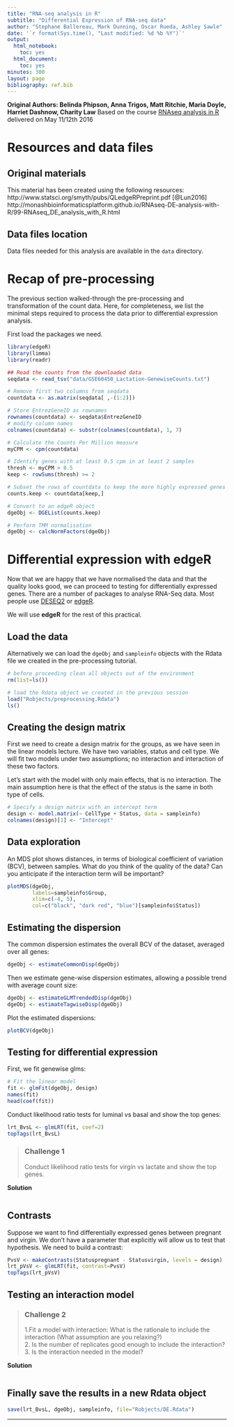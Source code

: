 ```yaml
---
title: "RNA-seq analysis in R"
subtitle: "Differential Expression of RNA-seq data"
author: "Stephane Ballereau, Mark Dunning, Oscar Rueda, Ashley Sawle"
date: '`r format(Sys.time(), "Last modified: %d %b %Y")`'
output:
  html_notebook:
    toc: yes
  html_document:
    toc: yes
minutes: 300
layout: page
bibliography: ref.bib
---
```


**Original Authors: Belinda Phipson, Anna Trigos, Matt Ritchie, Maria Doyle, Harriet Dashnow, Charity Law**
Based on the course [RNAseq analysis in R](http://combine-australia.github.io/2016-05-11-RNAseq/) delivered on May 11/12th 2016

# Resources and data files

## Original materials

This material has been created using the following resources:   
http://www.statsci.org/smyth/pubs/QLedgeRPreprint.pdf [@Lun2016]  
http://monashbioinformaticsplatform.github.io/RNAseq-DE-analysis-with-R/99-RNAseq_DE_analysis_with_R.html  

## Data files location

Data files needed for this analysis are available in the `data` directory.

# Recap of pre-processing

The previous section walked-through the pre-processing and transformation of the count data. Here, for completeness, we list the minimal steps required to process the data prior to differential expression analysis.

First load the packages we need.

```r
library(edgeR)
library(limma)
library(readr)
```

```r
## Read the counts from the downloaded data
seqdata <- read_tsv("data/GSE60450_Lactation-GenewiseCounts.txt")

# Remove first two columns from seqdata
countdata <- as.matrix(seqdata[ ,-(1:2)])

# Store EntrezGeneID as rownames
rownames(countdata) <- seqdata$EntrezGeneID
# modify column names
colnames(countdata) <- substr(colnames(countdata), 1, 7)

# Calculate the Counts Per Million measure
myCPM <- cpm(countdata)

# Identify genes with at least 0.5 cpm in at least 2 samples
thresh <- myCPM > 0.5
keep <- rowSums(thresh) >= 2

# Subset the rows of countdata to keep the more highly expressed genes
counts.keep <- countdata[keep,]

# Convert to an edgeR object
dgeObj <- DGEList(counts.keep)

# Perform TMM normalisation
dgeObj <- calcNormFactors(dgeObj)
```

# Differential expression with edgeR

Now that we are happy that we have normalised the data and that the quality looks good, we can proceed to testing for differentially expressed genes. There are a number of packages to analyse RNA-Seq data. Most people use [DESEQ2](https://bioconductor.org/packages/release/bioc/html/DESeq2.html) or [edgeR](http://bioconductor.org/packages/release/bioc/html/edgeR.html). 

We will use **edgeR** for the rest of this practical.

## Load the data

Alternatively we can load the `dgeObj` and `sampleinfo` objects with the Rdata 
file we created in the pre-processing tutorial.

```r
# before proceeding clean all objects out of the environment
rm(list=ls())

# load the Rdata object we created in the previous session
load("Robjects/preprocessing.Rdata")
ls()
```

## Creating the design matrix

First we need to create a design matrix for the groups, as we have seen in the linear models lecture. 
We have two variables, status and cell type. We will fit two models under two assumptions; no interaction and interaction of these two factors. 

Let's start with the model with only main effects, that is no interaction. The main assumption here is that the effect of the status is the same in both type of cells.

```r
# Specify a design matrix with an intercept term
design <- model.matrix(~ CellType + Status, data = sampleinfo)
colnames(design)[1] <- "Intercept"
```

## Data exploration

An MDS plot shows distances, in terms of biological coefficient of variation (BCV), between samples. What do you think of the quality of the data? Can you anticipate if the interaction term will be important?

```r

plotMDS(dgeObj, 
        labels=sampleinfo$Group, 
        xlim=c(-4, 5),
        col=c("black", "dark red", "blue")[sampleinfo$Status])

```

## Estimating the dispersion

The common dispersion estimates the overall BCV of the dataset, averaged over all genes:

```r

dgeObj <- estimateCommonDisp(dgeObj)

```

Then we estimate gene-wise dispersion estimates, allowing a possible trend with average count size:

```r

dgeObj <- estimateGLMTrendedDisp(dgeObj)
dgeObj <- estimateTagwiseDisp(dgeObj)

```

Plot the estimated dispersions:
```r

plotBCV(dgeObj)

```

## Testing for differential expression

First, we fit genewise glms:

```r

# Fit the linear model
fit <- glmFit(dgeObj, design)
names(fit)
head(coef(fit))

```

Conduct likelihood ratio tests for luminal vs basal and show the top genes:
```r

lrt_BvsL <- glmLRT(fit, coef=2)
topTags(lrt_BvsL)

```


> ### Challenge 1 {.challenge}
> Conduct likelihood ratio tests for virgin vs lactate and show the top genes.

**Solution**
```r




```

## Contrasts

Suppose we want to find differentially expressed genes between pregnant and virgin. We don't have a parameter that explicitly will allow us to test that hypothesis. We need to build a contrast:

```r
PvsV <- makeContrasts(Statuspregnant - Statusvirgin, levels = design)
lrt_pVsV <- glmLRT(fit, contrast=PvsV)
topTags(lrt_pVsV)
```

## Testing an interaction model

> ### Challenge 2 {.challenge}
>
> 1.Fit a model with interaction: What is the rationale to include the interaction (What assumption are you relaxing?)  
> 2. Is the number of replicates good enough to include the interaction?  
> 3. Is the interaction needed in the model?  


**Solution**
```r




```


## Finally save the results in a new Rdata object

```r

save(lrt_BvsL, dgeObj, sampleinfo, file="Robjects/DE.Rdata")

```

-----------
